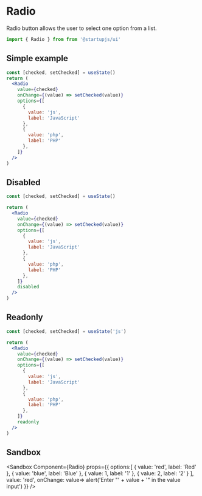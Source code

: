 
# Radio

Radio button allows the user to select one option from a list.

```jsx
import { Radio } from from '@startupjs/ui'
```

## Simple example

```jsx example
const [checked, setChecked] = useState()
return (
  <Radio
    value={checked}
    onChange={(value) => setChecked(value)}
    options={[
      {
        value: 'js',
        label: 'JavaScript'
      },
      {
        value: 'php',
        label: 'PHP'
      },
    ]}
  />
)
```

## Disabled

```jsx example
const [checked, setChecked] = useState()

return (
  <Radio
    value={checked}
    onChange={(value) => setChecked(value)}
    options={[
      {
        value: 'js',
        label: 'JavaScript'
      },
      {
        value: 'php',
        label: 'PHP'
      },
    ]}
    disabled
  />
)
```

## Readonly

```jsx example
const [checked, setChecked] = useState('js')

return (
  <Radio
    value={checked}
    onChange={(value) => setChecked(value)}
    options={[
      {
        value: 'js',
        label: 'JavaScript'
      },
      {
        value: 'php',
        label: 'PHP'
      },
    ]}
    readonly
  />
)
```

## Sandbox

<Sandbox
  Component={Radio}
  props={{
    options:[
      { value: 'red', label: 'Red' },
      { value: 'blue', label: 'Blue' },
      { value: 1, label: '1' },
      { value: 2, label: '2' }
    ],
    value: 'red',
    onChange: value=> alert('Enter "' + value + '" in the value input')
  }}
/>
